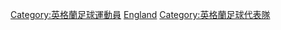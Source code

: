 {{Catnav|頁面分類|...|足球|各國足球|英國足球}}
{{Catnav|頁面分類|...|各國體育|英國體育|英國足球|英格蘭足球}}
{{Catnav|頁面分類|...|各國體育|各國足球|英國足球}}
{{Commonscat|Players of England national association football team}}

[[Category:英格蘭足球運動員|Category:英格蘭足球運動員]]
[[Category:國家足球隊球員|England]]
[[Category:英格蘭足球代表隊|Category:英格蘭足球代表隊]]